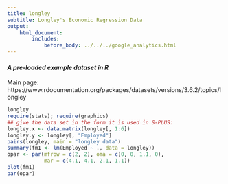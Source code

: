 ```yaml
---
title: longley
subtitle: Longley's Economic Regression Data
output:
    html_document:
        includes:
            before_body: ../../../google_analytics.html
---
```


#### *A pre-loaded example dataset in R*
Main page: https://www.rdocumentation.org/packages/datasets/versions/3.6.2/topics/longley

```r
longley
require(stats); require(graphics)
## give the data set in the form it is used in S-PLUS:
longley.x <- data.matrix(longley[, 1:6])
longley.y <- longley[, "Employed"]
pairs(longley, main = "longley data")
summary(fm1 <- lm(Employed ~ ., data = longley))
opar <- par(mfrow = c(2, 2), oma = c(0, 0, 1.1, 0),
            mar = c(4.1, 4.1, 2.1, 1.1))
plot(fm1)
par(opar)
```
